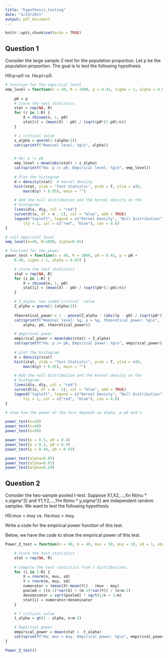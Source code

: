 ```yaml
---
title: "hypothesis_testing"
date: "4/23/2021"
output: pdf_document
---
```


```r
knitr::opts_chunk$set(echo = TRUE)
```

## Question 1

Consider the large sample Z-test for the population proportion. Let p be the population proportion. The goal is to test the following hypothesis

H0:p=p0 vs. Ha:p/=p0.

```r
# function for the empirical level
emp_level = function(n = 40, R = 1000, p = 0.41, sigma = 1, alpha = 0.05) {
  
    p0 = p
    # store the test statistics
    stat = rep(NA, R)
    for (r in 1:R) {
        X = rbinom(n, 1, p0)
        stat[r] = (mean(X) - p0) / (sqrt(p0*(1-p0)/n))
    }

    # z critical value
    z_alpha = qnorm(1-(alpha/2))  
    cat(sprintf("Nominal level: %g\n", alpha))


    # Ha: p != p0
    emp_level = mean(abs(stat) > z_alpha)
    cat(sprintf("Ha: p /= p0, Empirical level: %g\n", emp_level))
    
    # Plot the histogram
    d = density(stat)  # kernel density
    hist(stat, xlab = "Test Statistic", prob = T, ylim = c(0, 
        max(d$y) + 0.05), main = "")

    # Add the null distribution and the kernel density on the
    # histogram.
    lines(d$x, d$y, col = "red")  
    curve(dt(x, df = n - 1), col = "blue", add = TRUE) 
    legend("topleft", legend = c("Kernel Density", "Null Distribution"), 
        lty = 1, col = c("red", "blue"), cex = 0.6)
}

# call empirical level
emp_level(n=40, R=1000, alpha=0.05)

# function for the power 
power_test = function(n = 40, R = 1000, p0 = 0.41, p = p0 + 
    0.40, sigma = 1, alpha = 0.05) {

    # store the test statistics
    stat = rep(NA, R) 
    for (i in 1:R) {
        X = rbinom(n, 1, p0)
        stat[i] = (mean(X) - p0) / (sqrt(p0*(1-p0)/n))
    }

    # Z_alpha: two sided critical  value
    Z_alpha = qnorm(1-(alpha/2))
    
    theoretical_power = 1 - pnorm(Z_alpha - (abs((p - p0) / (sqrt(p0*(1-p0)/n)))))
    cat(sprintf("Nominal level: %g, p = %g, theoretical power: %g\n", 
        alpha, p0, theoretical_power))

    # empirical power
    empirical_power = mean(abs(stat) < Z_alpha)
    cat(sprintf("Ha: p /= p0, Empirical power: %g\n", empirical_power))
    
    # plot the histogram
    d = density(stat) 
    hist(stat, xlab = "Test Statistic", prob = T, ylim = c(0, 
        max(d$y) + 0.05), main = "")

    # Add the null distribution and the kernel density on the
    # histogram.
    lines(d$x, d$y, col = "red")
    curve(dt(x, df = n - 1), col = "blue", add = TRUE) 
    legend("topleft", legend = c("Kernel Density", "Null Distribution"), 
        lty = 1, col = c("red", "blue"), cex = 0.6)
}

# show how the power of the test depends on alpha, p-p0 and n

power_test(n=20)
power_test(n=40)
power_test(n=50)

power_test(p = 0.5, p0 = 0.4)
power_test(p = 0.2, p0 = 0.9)
power_test(p = 0.44, p0 = 0.43)

power_test(alpha=0.05)
power_test(alpha=0.01)
power_test(alpha=0.20)

```

## Question 2

Consider the two-sample pooled t-test. Suppose X1,X2,...,Xn N(mu * x,sigma^2) and Y1,Y2,...,Ym N(mu * y,sigma^2) are independent random samples. We want to test the following hypothesis

H0:mux = muy vs. Ha:mux > muy.

Write a code for the empirical power function of this test.

Below, we have the code to show the empirical power of this test. 

```r
Power_Z_test = function(n = 40, m = 40, mux = 10, muy = 10, sd = 1, xbar = 50, ybar = 10, R = 1000, alpha = 0.05) {

    # Store the test statistics
    stat = rep(NA, R) 
    
    # Compute the test statistics from t distributions.
    for (i in 1:R) {
        X = rnorm(n, mux, sd)
        Y = rnorm(m, muy, sd)
        numerator = (mean(X)-mean(Y)) - (mux - muy)
        pooled = ((n-1)*var(X) + (m-1)*var(Y)) / (n+m-2)
        denominator = sqrt(pooled) * sqrt(1/n + 1/m)
        stat[i] = numerator/denominator
    }

    # T critical value
    t_alpha = qt(1 - alpha, n+m-2)

    # Empirical power
    empirical_power = mean(stat > -t_alpha)
    cat(sprintf("Ha: mux > muy, Empirical power: %g\n", empirical_power))
}

Power_Z_test()

```

